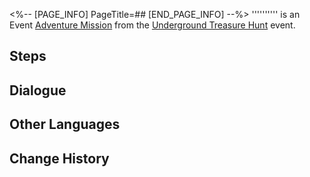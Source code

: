 <%-- [PAGE_INFO]
PageTitle=##
[END_PAGE_INFO] --%>
{{Stub|Dialogue.}}
{{Mission Infobox
|id            = 8012106
|title         = 
|image         = <!--Mission .png-->
|type          = Adventure
|event_name    = Underground Treasure Hunt
|chapter       = 
|requirements  = 
* [[Trailblaze Mission]] ''[[Silent Galaxy]]'' completed
* Reach [[Trailblaze Level]] 21
|summary       = <!--official mission summary from Fate's Atlas-->
|characters    = Aksay; Trailblazer
|startLocation = [[Jarilo-VI]] - [[Great Mine]]
|world         = Jarilo-VI
|area          = Great Mine
|prev          = 
|next          = 
|rewards       = 
}}
'''''''''' is an Event [[Adventure Mission]] from the [[Underground Treasure Hunt]] event.

==Steps==


<!--
==Gameplay Notes==

--><!--
==Trial Character==

-->
==Dialogue==
{{Stub Dialogue}}

{{Dialogue End}}

==Other Languages==
{{Other Languages
|en   = 
|zhs  = 
|zht  = 
|ja   = 
|ko   = 
|es   = 
|fr   = 
|ru   = 
|th   = 
|vi   = 
|de   = 
|id   = 
|pt   = 
}}

==Change History==
{{Change History|1.2}}
